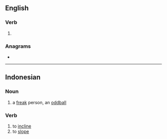 ==English==

===Verb===
{{head|en|verb form}}

# {{present participle of|en|mire|nocat=1}}

===Anagrams===
* {{anagrams|en|a=giimnr|riming}}

----

==Indonesian==

===Noun===
{{head|id|noun}}

# a [[freak]] person, an [[oddball]]

===Verb===
{{head|id|verb}}

# to [[incline]]
# to [[slope]]